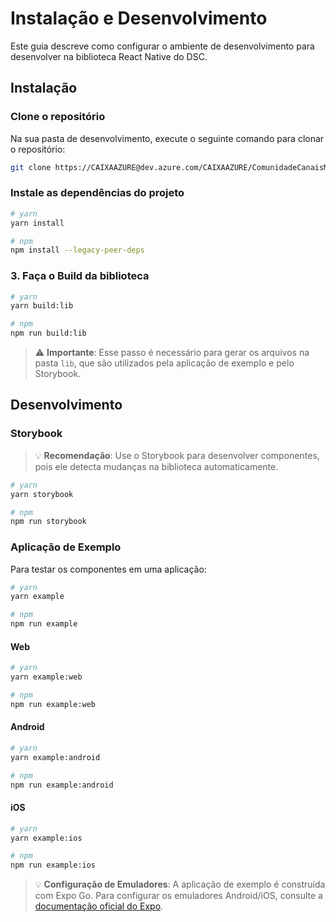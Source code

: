 
<Meta title="Guia de Contribuição/Instalação e Desenvolvimento" />

# Instalação e Desenvolvimento

Este guia descreve como configurar o ambiente de desenvolvimento para desenvolver na biblioteca React Native do DSC.

## Instalação

### Clone o repositório

Na sua pasta de desenvolvimento, execute o seguinte comando para clonar o repositório:

```bash
git clone https://CAIXAAZURE@dev.azure.com/CAIXAAZURE/ComunidadeCanaisMobile/_git/RN_Superapp_Dsc_Library
```

### Instale as dependências do projeto

```bash
# yarn
yarn install

# npm
npm install --legacy-peer-deps
```

### 3. Faça o Build da biblioteca

```bash
# yarn
yarn build:lib

# npm
npm run build:lib
```

> ⚠️ **Importante**: Esse passo é necessário para gerar os arquivos na pasta `lib`, que são utilizados pela aplicação de exemplo e pelo Storybook.

## Desenvolvimento

### Storybook

> 💡 **Recomendação**: Use o Storybook para desenvolver componentes, pois ele detecta mudanças na biblioteca automaticamente.

```bash
# yarn
yarn storybook

# npm
npm run storybook
```

### Aplicação de Exemplo

Para testar os componentes em uma aplicação:

```bash
# yarn
yarn example

# npm
npm run example
```

#### Web

```bash
# yarn
yarn example:web

# npm
npm run example:web
```

#### Android

```bash
# yarn
yarn example:android

# npm
npm run example:android
```

#### iOS

```bash
# yarn
yarn example:ios

# npm
npm run example:ios
```

> 💡 **Configuração de Emuladores**: A aplicação de exemplo é construída com Expo Go. Para configurar os emuladores Android/iOS, consulte a [documentação oficial do Expo](https://docs.expo.dev/get-started/set-up-your-environment/).
